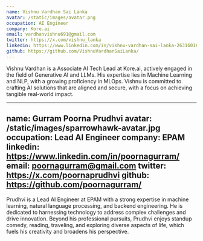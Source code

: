 ```yaml
---
name: Vishnu Vardhan Sai Lanka
avatar: /static/images/avatar.png
occupation: AI Engineer
company: Kore.ai
email: vardhanvishnu691@gmail.com
twitter: https://x.com/vishnu_lanka
linkedin: https://www.linkedin.com/in/vishnu-vardhan-sai-lanka-26316016b/
github: https://github.com/VishnuVardhanSaiLanka/
---
```


Vishnu Vardhan is a Associate AI Tech Lead at Kore.ai, actively engaged in the field of Generative AI and LLMs. His expertise lies in Machine Learning and NLP, with a growing proficiency in MLOps. Vishnu is committed to crafting AI solutions that are aligned and secure, with a focus on achieving tangible real-world impact.

---
name: Gurram Poorna Prudhvi
avatar: /static/images/sparrowhawk-avatar.jpg
occupation: Lead AI Engineer
company: EPAM
linkedin: https://www.linkedin.com/in/poornagurram/
email: poornagurram@gmail.com
twitter: https://x.com/poornaprudhvi
github: https://github.com/poornagurram/
---

Prudhvi is a Lead AI Engineer at EPAM with a strong expertise in machine learning, natural language processing, and backend engineering. He is dedicated to harnessing technology to address complex challenges and drive innovation. Beyond his professional pursuits, Prudhvi enjoys standup comedy, reading, traveling, and exploring diverse aspects of life, which fuels his creativity and broadens his perspective.